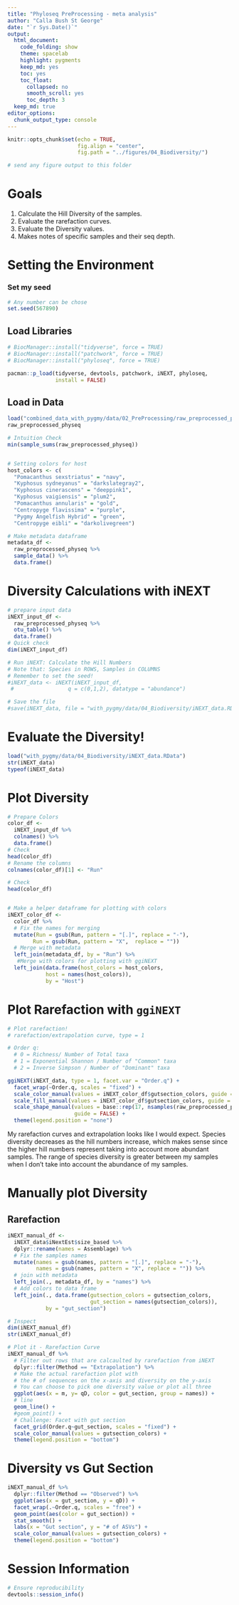 ```yaml
---
title: "Phyloseq PreProcessing - meta analysis"
author: "Calla Bush St George"
date: "`r Sys.Date()`"
output:
  html_document: 
    code_folding: show
    theme: spacelab
    highlight: pygments
    keep_md: yes
    toc: yes
    toc_float:
      collapsed: no
      smooth_scroll: yes
      toc_depth: 3
  keep_md: true  
editor_options: 
  chunk_output_type: console
---
```


```r
knitr::opts_chunk$set(echo = TRUE,
                      fig.align = "center",
                      fig.path = "../figures/04_Biodiversity/") 

# send any figure output to this folder 

```


# Goals

1. Calculate the Hill Diversity of the samples. 
2. Evaluate the rarefaction curves. 
3. Evaluate the Diversity values. 
4. Makes notes of specific samples and their seq depth. 

# Setting the Environment 

### Set my seed
```r
# Any number can be chose
set.seed(567890)
```

## Load Libraries 
```r
# BiocManager::install("tidyverse", force = TRUE)
# BiocManager::install("patchwork", force = TRUE)
# BiocManager::install("phyloseq", force = TRUE)

pacman::p_load(tidyverse, devtools, patchwork, iNEXT, phyloseq,
               install = FALSE)
```

## Load in Data 
```r
load("combined_data_with_pygmy/data/02_PreProcessing/raw_preprocessed_physeq.RData")
raw_preprocessed_physeq

# Intuition Check 
min(sample_sums(raw_preprocessed_physeq))


# Setting colors for host 
host_colors <- c(
  "Pomacanthus sexstriatus" = "navy",
  "Kyphosus sydneyanus" = "darkslategray2",
  "Kyphosus cinerascens" = "deeppink1",
  "Kyphosus vaigiensis" = "plum2",
  "Pomacanthus annularis" = "gold",
  "Centropyge flavissima" = "purple",
  "Pygmy Angelfish Hybrid" = "green",
  "Centropyge eibli" = "darkolivegreen")

# Make metadata dataframe
metadata_df <-
  raw_preprocessed_physeq %>%
  sample_data() %>%
  data.frame()

```



# Diversity Calculations with iNEXT 

```r
# prepare input data 
iNEXT_input_df <- 
  raw_preprocessed_physeq %>%
  otu_table() %>%
  data.frame()
# Quick check
dim(iNEXT_input_df)

# Run iNEXT: Calculate the Hill Numbers 
# Note that: Species in ROWS, Samples in COLUMNS 
# Remember to set the seed! 
#iNEXT_data <- iNEXT(iNEXT_input_df, 
 #                 q = c(0,1,2), datatype = "abundance")

# Save the file
#save(iNEXT_data, file = "with_pygmy/data/04_Biodiversity/iNEXT_data.RData")
```

# Evaluate the Diversity! 
```r
load("with_pygmy/data/04_Biodiversity/iNEXT_data.RData")
str(iNEXT_data)
typeof(iNEXT_data)
```

# Plot Diversity 
```r
# Prepare Colors 
color_df <- 
  iNEXT_input_df %>%
  colnames() %>%
  data.frame()
# Check
head(color_df)
# Rename the columns
colnames(color_df)[1] <- "Run"

# Check
head(color_df)


# Make a helper dataframe for plotting with colors 
iNEXT_color_df <- 
  color_df %>%
  # Fix the names for merging
  mutate(Run = gsub(Run, pattern = "[.]", replace = "-"),
        Run = gsub(Run, pattern = "X",  replace = ""))
  # Merge with metadata
  left_join(metadata_df, by = "Run") %>%
   #Merge with colors for plotting with ggiNEXT
  left_join(data.frame(host_colors = host_colors,
            host = names(host_colors)),
            by = "Host")
```

# Plot Rarefaction with `ggiNEXT`

```r
# Plot rarefaction! 
# rarefaction/extrapolation curve, type = 1 

# Order q: 
  # 0 = Richness/ Number of Total taxa
  # 1 = Exponential Shannon / Number of "Common" taxa
  # 2 = Inverse Simpson / Number of "Dominant" taxa 

ggiNEXT(iNEXT_data, type = 1, facet.var = "Order.q") + 
  facet_wrap(~Order.q, scales = "fixed") + 
  scale_color_manual(values = iNEXT_color_df$gutsection_colors, guide = FALSE) + 
  scale_fill_manual(values = iNEXT_color_df$gutsection_colors, guide = FALSE) + 
  scale_shape_manual(values = base::rep(17, nsamples(raw_preprocessed_physeq)),
                     guide = FALSE) + 
  theme(legend.position = "none")
```


My rarefaction curves and extrapolation looks like I would expect. Species diversity decreases as the hill numbers increase, which makes sense since the higher hill numbers represent taking into account more abundant samples. The range of species diversity is greater between my samples when I don't take into account the abundance of my samples.

# Manually plot Diversity 

## Rarefaction
```r

iNEXT_manual_df <- 
  iNEXT_data$iNextEst$size_based %>%
  dplyr::rename(names = Assemblage) %>%
  # Fix the samples names 
  mutate(names = gsub(names, pattern = "[.]", replace = "-"),
         names = gsub(names, pattern = "X", replace = "")) %>%
  # join with metadata 
  left_join(., metadata_df, by = "names") %>%
  # Add colors to data frame
  left_join(., data.frame(gutsection_colors = gutsection_colors,
                          gut_section = names(gutsection_colors)),
            by = "gut_section") 

# Inspect 
dim(iNEXT_manual_df)
str(iNEXT_manual_df)

# Plot it - Rarefaction Curve 
iNEXT_manual_df %>%
  # Filter out rows that are calcaulted by rarefaction from iNEXT
  dplyr::filter(Method == "Extrapolation") %>%
  # Make the actual rarefaction plot with 
  # the # of sequences on the x-axis and diversity on the y-axis
  # You can choose to pick one diversity value or plot all three 
  ggplot(aes(x = m, y= qD, color = gut_section, group = names)) + 
  # line 
  geom_line() + 
  #geom_point() + 
  # Challenge: Facet with gut section
  facet_grid(Order.q~gut_section, scales = "fixed") + 
  scale_color_manual(values = gutsection_colors) + 
  theme(legend.position = "bottom")
```


# Diversity vs Gut Section 

```r

iNEXT_manual_df %>%
  dplyr::filter(Method == "Observed") %>%
  ggplot(aes(x = gut_section, y = qD)) + 
  facet_wrap(.~Order.q, scales = "free") + 
  geom_point(aes(color = gut_section)) + 
  stat_smooth() + 
  labs(x = "Gut section", y = "# of ASVs") + 
  scale_color_manual(values = gutsection_colors) + 
  theme(legend.position = "bottom")
```


# Session Information 
```r
# Ensure reproducibility 
devtools::session_info()
```

